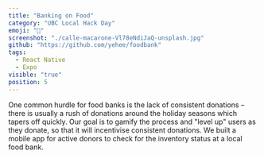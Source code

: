 ```yaml
---
title: "Banking on Food"
category: "UBC Local Hack Day"
emoji: "🎁"
screenshot: "./calle-macarone-Vl78eNdiJaQ-unsplash.jpg"
github: "https://github.com/yehee/foodbank"
tags:
  - React Native
  - Expo
visible: "true"
position: 5
---
```


One common hurdle for food banks is the lack of consistent donations &ndash; there is usually a rush of donations around the holiday seasons which tapers off quickly. Our goal is to gamify the process and "level up" users as they donate, so that it will incentivise consistent donations. We built a mobile app for active donors to check for the inventory status at a local food bank.
